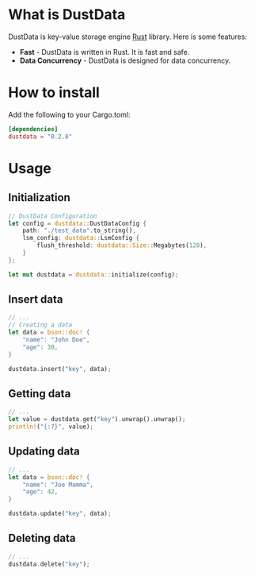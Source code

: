 # What is DustData

DustData is key-value storage engine [Rust](https://www.rust-lang.org/) library. Here is some features:

-   **Fast** - DustData is written in Rust. It is fast and safe.
-   **Data Concurrency** - DustData is designed for data concurrency.

# How to install

Add the following to your Cargo.toml:

```toml
[dependencies]
dustdata = "0.2.8"
```

# Usage

## Initialization

```rust
// DustData Configuration
let config = dustdata::DustDataConfig {
    path: "./test_data".to_string(),
    lsm_config: dustdata::LsmConfig {
        flush_threshold: dustdata::Size::Megabytes(128),
    }
};

let mut dustdata = dustdata::initialize(config);
```

## Insert data

```rust
// ...
// Creating a data
let data = bson::doc! {
    "name": "John Doe",
    "age": 30,
}

dustdata.insert("key", data);
```

## Getting data

```rust
// ...
let value = dustdata.get("key").unwrap().unwrap();
println!("{:?}", value);
```

## Updating data

```rust
// ...
let data = bson::doc! {
    "name": "Joe Mamma",
    "age": 42,
}

dustdata.update("key", data);
```

## Deleting data

```rust
// ...
dustdata.delete("key");
```
